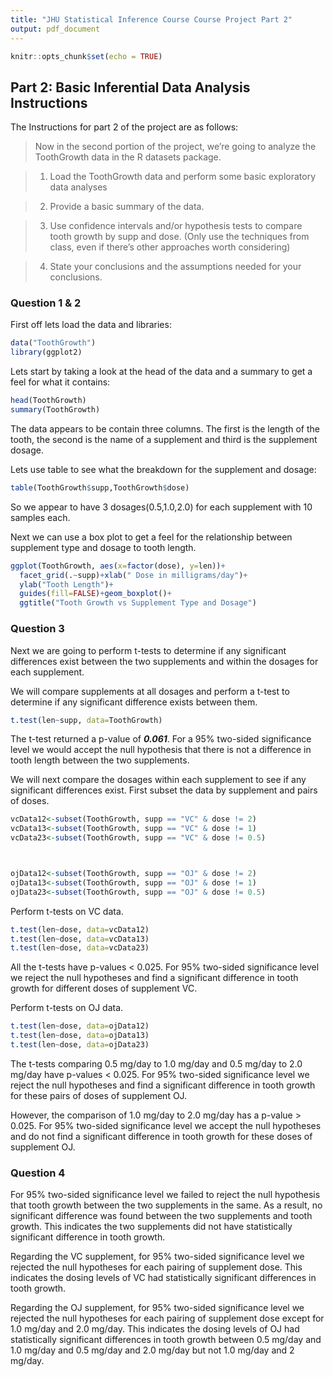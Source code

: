 ```yaml
---
title: "JHU Statistical Inference Course Course Project Part 2"
output: pdf_document
---
```


```r
knitr::opts_chunk$set(echo = TRUE)
```
## Part 2: Basic Inferential Data Analysis Instructions

The Instructions for part 2 of the project are as follows: 

>Now in the second portion of the project, we're going to analyze the ToothGrowth data in the R datasets package.

>1. Load the ToothGrowth data and perform some basic exploratory data analyses

>2. Provide a basic summary of the data.

>3. Use confidence intervals and/or hypothesis tests to compare tooth growth by supp and dose. (Only use the techniques from class, even if there's other approaches worth considering)

>4. State your conclusions and the assumptions needed for your conclusions.


### Question 1 & 2
First off lets load the data and libraries:

```r
data("ToothGrowth")
library(ggplot2)
```

Lets start by taking a look at the head of the data and a summary to get a feel for what it contains:

```r
head(ToothGrowth)
summary(ToothGrowth)
```

The data appears to be contain three columns.  The first is the length of the tooth, the second is the name of a supplement and third is the supplement dosage.

Lets use table to see what the breakdown for the supplement and dosage:

```r
table(ToothGrowth$supp,ToothGrowth$dose)
```

So we appear to have 3 dosages(0.5,1.0,2.0) for each supplement with 10 samples each.

Next we can use a box plot to get a feel for the relationship between supplement type and dosage to tooth length.

```r
ggplot(ToothGrowth, aes(x=factor(dose), y=len))+
  facet_grid(.~supp)+xlab(" Dose in milligrams/day")+
  ylab("Tooth Length")+
  guides(fill=FALSE)+geom_boxplot()+
  ggtitle("Tooth Growth vs Supplement Type and Dosage")
```

### Question 3

Next we are going to perform t-tests to determine if any significant differences exist between the two supplements and within the dosages for each supplement.


We will compare supplements at all dosages and perform a t-test to determine if any significant difference exists between them.

```r
t.test(len~supp, data=ToothGrowth)
```

The t-test returned a p-value of ***0.061***.  For a 95% two-sided significance level we would accept the null hypothesis that there is not a difference in tooth length between the two supplements.

We will next compare the dosages within each supplement to see if any significant differences exist.  First subset the data by supplement and pairs of doses.

```r
vcData12<-subset(ToothGrowth, supp == "VC" & dose != 2)
vcData13<-subset(ToothGrowth, supp == "VC" & dose != 1)
vcData23<-subset(ToothGrowth, supp == "VC" & dose != 0.5)



ojData12<-subset(ToothGrowth, supp == "OJ" & dose != 2)
ojData13<-subset(ToothGrowth, supp == "OJ" & dose != 1)
ojData23<-subset(ToothGrowth, supp == "OJ" & dose != 0.5)
```

Perform t-tests on VC data.
```r
t.test(len~dose, data=vcData12)
t.test(len~dose, data=vcData13)
t.test(len~dose, data=vcData23)
```

All the t-tests have p-values < 0.025. For 95% two-sided significance level we reject the null hypotheses and find a significant difference in tooth growth for different doses of supplement VC.

Perform t-tests on OJ data.
```r
t.test(len~dose, data=ojData12)
t.test(len~dose, data=ojData13)
t.test(len~dose, data=ojData23)
```

The t-tests comparing 0.5 mg/day to 1.0 mg/day and 0.5 mg/day to 2.0 mg/day have p-values < 0.025.  For 95% two-sided significance level we reject the null hypotheses and find a significant difference in tooth growth for these pairs of doses of supplement OJ.

However, the comparison of 1.0 mg/day to 2.0 mg/day has a p-value > 0.025.  For 95% two-sided significance level we accept the null hypotheses and do not find a significant difference in tooth growth for these doses of supplement OJ.

### Question 4
For 95% two-sided significance level we failed to reject the null hypothesis that tooth growth between the two supplements in the same.  As a result, no significant difference was found between the two supplements and tooth growth.  This indicates the two supplements did not have statistically significant difference in tooth growth.

Regarding the VC supplement, for 95% two-sided significance level we rejected the null hypotheses for each pairing of supplement dose.  This indicates the dosing levels of VC had statistically significant differences in tooth growth.   

Regarding the OJ supplement, for 95% two-sided significance level we rejected the null hypotheses for each pairing of supplement dose except for 1.0 mg/day and 2.0 mg/day.  This indicates the dosing levels of OJ had statistically significant differences in tooth growth between 0.5 mg/day and 1.0 mg/day and 0.5 mg/day and 2.0 mg/day but not 1.0 mg/day and 2 mg/day.